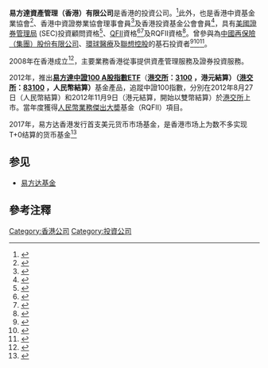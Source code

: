 {{Multiple issues|
{{expand|time=2016-03-03T06:15:07+00:00}}
{{refimprove|time=2016-02-01T07:30:42+00:00}}
}}
{{Infobox_Company |
  company_name   = 易方達資產管理（香港）有限公司 |
  company_logo   = |
  company_slogan = |
  history        = |
  foundation     = 2008年|
  location       = [[中環|中環]][[干諾道中|干諾道中]]41號[[盈置大廈|盈置大廈]]12樓|
  industry       = [[金融|金融]]|
  products       = [[基金|基金]]|
  revenue        = |
  net_income     = |
  homepage       = [http://www.efunds.com.hk/index/index/ltc.html 易方達資產管理(香港)有限公司]
}}

'''易方達資產管理（香港）有限公司'''是香港的投資公司。<ref>{{Cite news|url = http://www.moneydj.com/etf/eb/et303001.djhtm|title = ETF發行公司搜尋-FundDJ基智網-MoneyDJ理財網|last = |first = |date = |work = |accessdate = 2/1/2016|archive-date = 2021-02-18|archive-url = https://web.archive.org/web/20210218163323/https://www.moneydj.com/etf/eb/et303001.djhtm|dead-url = no}}</ref>此外，也是香港中資基金業協會<ref>{{Cite web|url=http://www.hkcama.com/members.htm|title=香港中資基金業協會|accessdate=2017-06-27|work=www.hkcama.com|archive-date=2020-02-07|archive-url=https://web.archive.org/web/20200207115102/http://www.hkcama.com/members.htm|dead-url=no}}</ref>、香港中資證劵業協會理事會員<ref>{{Cite web|title=理事會員-香港中資證券業協會|url=https://www.hkcsa.com.hk/articles/?do=list&catalog_id=31809|access-date=2021-07-14|work=www.hkcsa.com.hk}}</ref>及香港投資基金公會會員<ref>{{Cite web|url = http://www.hkifa.org.hk/chi/full-overseas-members.aspx|title = 香港投資基金公會 - 基金公司會員及海外會員|accessdate = 3/2/2016|author = |date = |publisher = |archive-date = 2019-12-06|archive-url = https://web.archive.org/web/20191206155642/https://www.hkifa.org.hk/chi/full-overseas-members.aspx|dead-url = no}}</ref>，具有[[美国证券交易委员会|美國證券管理局]] (SEC)投資顧問資格<ref>{{Cite web|url=https://adviserinfo.sec.gov/IAPD/IAPDFirmSummary.aspx?ORG_PK=169726|title=IAPD - Investment Adviser Firm Summary - E FUND MANAGEMENT (HONG KONG) CO., LIMITED|accessdate=2017-06-27|work=adviserinfo.sec.gov|language=en}}</ref>、[[QFII|QFII]]資格<ref>{{Cite web|url = http://www.quamnet.com/wmInvestmentNewsContent.action?articleId=2525691|title = 易方達香港獲QFII資格 - Quamnet.com 財富管理|accessdate = 2016-02-02|author = |date = |publisher = }}{{Dead link|date=2020年5月 |bot=InternetArchiveBot |fix-attempted=yes }}</ref><ref>{{Cite web|url = http://www.csrc.gov.cn/pub/zjhpublic/G00306208/201304/t20130416_227264.htm?keywords=|title = 关于核准易方达资产管理（香港）有限公司合格境外机构投资者资格的批复|accessdate = 2016-02-02|author = |date = |publisher = }}</ref>及RQFII資格<ref>{{Cite web|url = http://www2.hkej.com/instantnews/china/article/241249/%E6%98%93%E6%96%B9%E9%81%94%E9%A6%99%E6%B8%AF%E5%86%8D%E7%8D%B2%E7%99%BC%E6%94%BE%E9%A1%8D%E5%A4%968%E5%84%84RQFII%E9%A1%8D%E5%BA%A6|title = 易方達香港再獲發放額外8億RQFII額度 - 信報網站|accessdate = 2016-02-02|author = |date = |publisher = |archive-date = 2019-10-12|archive-url = https://web.archive.org/web/20191012040528/http://www2.hkej.com/instantnews/china/article/241249/%E6%98%93%E6%96%B9%E9%81%94%E9%A6%99%E6%B8%AF%E5%86%8D%E7%8D%B2%E7%99%BC%E6%94%BE%E9%A1%8D%E5%A4%968%E5%84%84RQFII%E9%A1%8D%E5%BA%A6|dead-url = yes}}</ref>。曾參與為[[中国再保险（集团）股份有限公司|中國再保險（集團）股份有限公司]]、[[環球醫療|環球醫療]]及[[联想控股有限公司|聯想控股]]的基石投資者<ref>{{Cite web|url = http://ft.iqdii.com/views/eipo/detail?Symbol=01508&Prospectuses=2015/10/13|title = IPO详情-[01508]|accessdate = 2016-02-02|author = |date = |publisher = |archive-date = 2019-09-29|archive-url = https://web.archive.org/web/20190929122409/http://ft.iqdii.com/views/eipo/detail?Symbol=01508&Prospectuses=2015%2F10%2F13|dead-url = no}}</ref><ref>{{Cite web|url = http://www.bhrc.gov.cn/banshifuwu/20150725/574.html|title = 联想控股今日香港上市 获45倍超额认购_科技_滨海县人事局|accessdate = 2/3/2016|author = |date = |publisher = }}{{dead link|date=2018年3月 |bot=InternetArchiveBot |fix-attempted=yes }}</ref><ref>{{Cite web|url = http://ct.acnnewswire.com/press-release/traditionalchinese/23351/%E5%8D%81%E5%9F%BA%E7%9F%B3%E6%8D%A7%E5%A0%B4-%E7%92%B0%E7%90%83%E9%86%AB%E7%99%82%E4%BB%8A%E8%B5%B7%E6%8B%9B%E8%82%A1|title = 十基石捧場 環球醫療今起招股|accessdate = 3/2/2016|author = |date = |publisher = |archive-date = 2019-10-16|archive-url = https://web.archive.org/web/20191016112959/http://ct.acnnewswire.com/press-release/traditionalchinese/23351/%E5%8D%81%E5%9F%BA%E7%9F%B3%E6%8D%A7%E5%A0%B4-%E7%92%B0%E7%90%83%E9%86%AB%E7%99%82%E4%BB%8A%E8%B5%B7%E6%8B%9B%E8%82%A1|dead-url = no}}</ref>。

2008年在香港成立<ref>{{Cite web|url=http://www.efunds.com.hk/article/index/ltc/15.html|title=易方達資產管理(香港)有限公司|accessdate=2017-06-27|work=www.efunds.com.hk|archive-url=https://web.archive.org/web/20170814004222/http://www.efunds.com.hk/article/index/ltc/15.html|archive-date=2017-08-14|dead-url=yes}}</ref>，主要業務香港從事提供資產管理服務及證券投資服務。

2012年，推出'''[[易方達中證100_A股指數ETF|易方達中證100 A股指數ETF]]'''（'''[[香港交易所|港交所]]：[https://www.hkex.com.hk/chi/invest/company/quote_page_c.asp?WidCoID=3100 3100] {{Wayback|url=https://www.hkex.com.hk/chi/invest/company/quote_page_c.asp?WidCoID=3100 |date=20180101135511 }}，港元結算）（[[香港交易所|港交所]]：[https://www.hkex.com.hk/chi/invest/company/quote_page_c.asp?WidCoID=83100 83100] {{Wayback|url=https://www.hkex.com.hk/chi/invest/company/quote_page_c.asp?WidCoID=83100 |date=20190918125234 }}，人民幣結算）'''基金產品，追蹤中證100指數，分別在2012年8月27日（人民幣結算）和2012年11月9日（港元結算，開始以雙幣結算）於[[港交所|港交所]]上市。當年度獲得[[人民幣業務傑出大奬|人民幣業務傑出大奬]]基金（RQFII）項目。

2017年，易方达香港发行首支美元货币市场基金，是香港市场上为数不多实现T+0结算的货币基金<ref>{{Cite web|url=http://finance.sina.com.cn/stock/hkstock/hkstocknews/2017-11-24/doc-ifypacti7750873.shtml|title=易方达(香港)T+0美元货币基金 募集2周规模1.1亿美元|accessdate=2018-10-16|work=finance.sina.com.cn|archive-date=2020-02-18|archive-url=https://web.archive.org/web/20200218113601/http://finance.sina.com.cn/stock/hkstock/hkstocknews/2017-11-24/doc-ifypacti7750873.shtml|dead-url=no}}</ref>

== 参见 ==
* [[易方达基金|易方达基金]]

== 參考注釋 ==
{{reflist}}

[[Category:香港公司|Category:香港公司]]
[[Category:投資公司|Category:投資公司]]